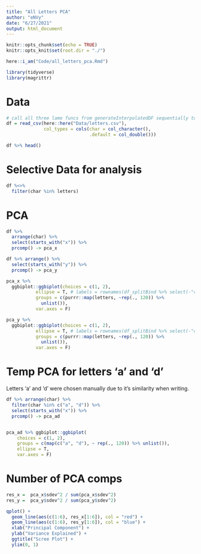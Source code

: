 ```yaml
---
title: "All Letters PCA"
author: "eNVy"
date: "6/27/2021"
output: html_document
---
```


```r
knitr::opts_chunk$set(echo = TRUE)
knitr::opts_knit$set(root.dir = "./")
```

```r
here::i_am("Code/all_letters_pca.Rmd")
```

```r
library(tidyverse)
library(magrittr)
```

# Data

```r

# call all three lame funcs from generateInterpolatedDF sequentially to get the data file. df = df_raw %>% mostLameFUn.() %>% secondMost..() %>% thirdMost()
df = read_csv(here::here("Data/letters.csv"), 
              col_types = cols(char = col_character(), 
                               .default = col_double()))

df %>% head()
```

# Selective Data for analysis

```r
df %<>% 
  filter(char %in% letters)
```

# PCA

```r
df %>% 
  arrange(char) %>% 
  select(starts_with("x")) %>%
  prcomp() -> pca_x

df %>% arrange() %>% 
  select(starts_with("y")) %>% 
  prcomp() -> pca_y
```


```r
pca_x %>% 
  ggbiplot::ggbiplot(choices = c(1, 2), 
           ellipse = T, # labels = rownames(df_splitBind %>% select(-"char")), 
           groups = c(purrr::map(letters, ~rep(., 120)) %>% 
             unlist()),
           var.axes = F)

```

```r
pca_y %>% 
  ggbiplot::ggbiplot(choices = c(1, 2), 
           ellipse = T, # labels = rownames(df_splitBind %>% select(-"char")), 
           groups = c(purrr::map(letters, ~rep(., 120)) %>% 
             unlist()),
           var.axes = F)
```

# Temp PCA for letters 'a' and 'd'

Letters 'a' and 'd' were chosen manually due to it's similarity when writing.

```r
df %>% arrange(char) %>% 
  filter(char %in% c("a", "d")) %>% 
  select(starts_with("x")) %>% 
  prcomp() -> pca_ad


pca_ad %>% ggbiplot::ggbiplot(
    choices = c(1, 2),
    groups = c(map(c("a", "d"), ~ rep(., 120)) %>% unlist()),
    ellipse = T,
    var.axes = F)
```



# Number of PCA comps

```r
res_x =  pca_x$sdev^2 / sum(pca_x$sdev^2)
res_y =  pca_y$sdev^2 / sum(pca_y$sdev^2)
```


```r
qplot() + 
  geom_line(aes(c(1:6), res_x[1:6]), col = "red") + 
  geom_line(aes(c(1:6), res_y[1:6]), col = "blue") + 
  xlab("Principal Component") + 
  ylab("Variance Explained") +
  ggtitle("Scree Plot") +
  ylim(0, 1)
```

